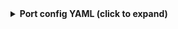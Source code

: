 <details>

<summary><b>Port config YAML (click to expand)</b></summary>

```yaml showLineNumbers
 - kind: file
    selector:
      query: 'true'
      files:
        - path: '**/package.json'
          repos:
            - name: vscode
              branch: main
    port:
      itemsToParse: .content.dependencies | to_entries
      entity:
        mappings:
          identifier: >-
            .item.key + "_" + if (.item.value | startswith("^")) then
            .item.value[1:] else .item.value end
          title: .item.key + "@" + .item.value
          blueprint: '"package"'
          properties:
            package: .item.key
            version: .item.value
```

</details>
